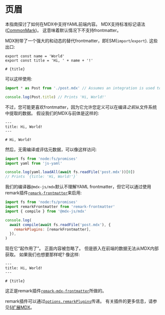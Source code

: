 # 页眉

本指南探讨了如何在MDX中支持YAML前端内容。
MDX支持标准标记语法([CommonMark][])。
这意味着默认情况下不支持frontmatter。

MDX附带了一个强大的和动态的替代frontmatter，即ESM(`import`/`export`).
这些出口:

```mdx title="post.mdx"
export const name = 'World'
export const title = 'Hi, ' + name + '!'

# {title}
```

可以这样使用:

```js title="example.js"
import * as Post from './post.mdx' // Assumes an integration is used to compile MDX -> JS.

console.log(Post.title) // Prints 'Hi, World!'
```

不过，您可能更喜欢frontmatter，因为它允许您定义可以在编译*之前*从文件系统中提取的数据。
假设我们的MDX与前体是这样的:

```mdx title="post.mdx"
---
title: Hi, World!
---

# Hi, World!
```

然后，无需编译或评估元数据，可以像这样访问:

```js title="example.js"
import fs from 'node:fs/promises'
import yaml from 'js-yaml'

console.log(yaml.loadAll(await fs.readFile('post.mdx'))[0])
// Prints `{title: 'Hi, World!'}`
```

我们的编译器`@mdx-js/mdx`默认不理解YAML frontmatter，但它可以通过使用remark插件[`remark-frontmatter`][remark-frontmatter]来启用:

```js title="example.js"
import fs from 'node:fs/promises'
import remarkFrontmatter from 'remark-frontmatter'
import { compile } from '@mdx-js/mdx'

console.log(
  await compile(await fs.readFile('post.mdx'), {
    remarkPlugins: [remarkFrontmatter],
  }),
)
```

现在它“起作用了”。
正面内容被忽略了。
但是嵌入在前端的数据无法从MDX内部获取。
如果我们也想要那样呢?
像这样:

```mdx title="post.mdx"
---
title: Hi, World!
---

# {title}
```

这正是remark插件[`remark-mdx-frontmatter`][remark-mdx-frontmatter]所做的。

remark插件可以通过[`options.remarkPlugins`][options-remark-plugins]传递。
有关插件的更多信息，请参见[§扩展MDX][extend]。

[commonmark]: https://spec.commonmark.org/current/
[remark-frontmatter]: https://github.com/remarkjs/remark-frontmatter
[remark-mdx-frontmatter]: https://github.com/remcohaszing/remark-mdx-frontmatter
[options-remark-plugins]: /packages/mdx/#optionsremarkplugins
[extend]: /docs/extending-mdx/
